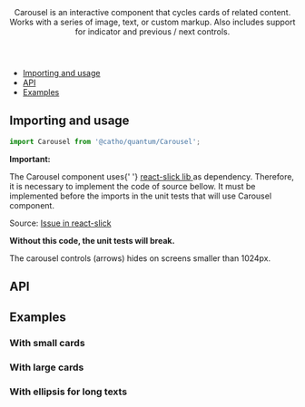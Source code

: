 


<Meta title="Carousel" component={Carousel}  />

<Header title="Carousel">
    Carousel is an interactive component that cycles cards of related content. Works with a series of image, text, or custom markup. Also
    includes support for indicator and previous / next controls.
</Header>

- [Importing and usage](#importing)
- [API](#api)
- [Examples](#examples)

## <a id="importing"></a>Importing and usage

```js
import Carousel from '@catho/quantum/Carousel';
```

<Alert icon="warning" skin="warning">
  <strong>Important:</strong>
  <p>
    The Carousel component uses{' '}
    <a
      href="https://react-slick.neostack.com/"
      target="_blank"
      rel="noopener noreferrer"
    >
      react-slick lib
    </a> 
    as dependency. Therefore, it is necessary to implement the code
    of source bellow. It must be implemented before the imports
    in the unit tests that will use Carousel component.
  </p>
  <p>
    Source: 
    <a
      href="https://github.com/akiran/react-slick/issues/742#issuecomment-460281987"
      target="_blank"
      rel="noopener noreferrer"
    >
      Issue in react-slick
    </a>
  </p>
  <p>
    <strong>Without this code, the unit tests will break. </strong>
  </p>
</Alert>

<Canvas>
  <Story of={Default}/>
</Canvas>

<Alert icon="info" skin="neutral">
  The carousel controls (arrows) hides on screens smaller than 1024px.
</Alert>

## <a id="api"></a>API

<ArgsTable of={Carousel} />

## <a id="examples"></a>Examples

### With small cards

<Canvas>
  <Story of={WithSmallCards}/>
</Canvas>

### With large cards

<Canvas>
  <Story of={WithLargeCards}/>
</Canvas>

### With ellipsis for long texts

<Canvas>
  <Story of={WithEllipsisForLongTexts}/>
</Canvas>

<EvaluationForm componentName="Carousel" />
